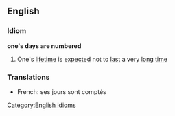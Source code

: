 ==English==
===Idiom===
'''one's days are numbered'''
#One's [[lifetime]] is [[expected]] not to [[last]] a very [[long]] [[time]]
[[Category:English idioms]]
===Translations===
*French: ses jours sont comptés
